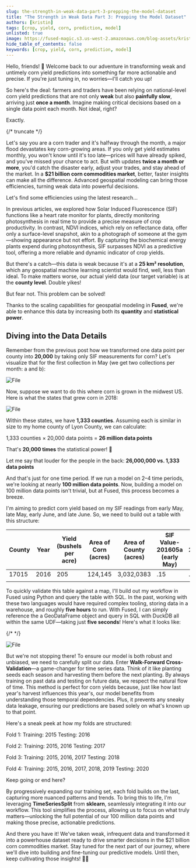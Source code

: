 ```yaml
---
slug: the-strength-in-weak-data-part-3-prepping-the-model-dataset
title: "The Strength in Weak Data Part 3: Prepping the Model Dataset"
authors: [kristin]
tags: [crop, yield, corn, prediction, model]
unlisted: true
image: https://fused-magic.s3.us-west-2.amazonaws.com/blog-assets/kristin_social.png
hide_table_of_contents: false
keywords: [crop, yield, corn, prediction, model]
---
```


Hello, friends! 👋 Welcome back to our adventure in transforming weak and untimely corn yield predictions into something far more actionable and precise. If you're just tuning in, no worries—I'll catch you up!

So here's the deal: farmers and traders have been relying on national-level corn yield predictions that are not only **weak** but also **painfully slow**, arriving just **once a month**. Imagine making critical decisions based on a single data point each month. Not ideal, right?

Exactly.

{/* truncate */}

Let's say you are a corn trader and it's halfway through the month, a major flood devastates key corn-growing areas. If you only get yield estimates monthly, you won't know until it's too late—prices will have already spiked, and you've missed your chance to act. But with updates **twice a month or more**, you'd catch the disaster early, adjust your trades, and stay ahead of the market. In a **$21 billion corn commodities market**, better, faster insights can make all the difference. Advanced geospatial modeling can bring those efficiencies, turning weak data into powerful decisions.

Let's find some efficiencies using the latest research…

In previous articles, we explored how Solar Induced Fluorescence (SIF) functions like a heart rate monitor for plants, directly monitoring photosynthesis in real time to provide a precise measure of crop productivity. In contrast, NDVI indices, which rely on reflectance data, offer only a surface-level snapshot, akin to a photograph of someone at the gym—showing appearance but not effort. By capturing the biochemical energy plants expend during photosynthesis, SIF surpasses NDVI as a predictive tool, offering a more reliable and dynamic indicator of crop yields.

But there's a catch—this data is weak because it's at a **25 km² resolution**, which any geospatial machine learning scientist would find, well, less than ideal. To make matters worse, our actual yield data (our target variable) is at the **county level**. Double yikes!

But fear not. This problem can be solved!

Thanks to the scaling capabilities for geospatial modeling in **Fused**, we're able to enhance this data by increasing both its **quantity** and **statistical power**.

## Diving into the Data Details

Remember from the previous post how we transformed one data point per county into **20,000** by taking only SIF measurements for corn? Let's visualize that for the first collection in May (we get two collections per month: a and b):



<div style={{textAlign: 'center'}}>
<img src={Image1} alt="File"/>
</div>

Now, suppose we want to do this where corn is grown in the midwest US. Here is what the states that grew corn in 2018:


<div style={{textAlign: 'center'}}>
<img src={Image2} alt="File"/>
</div>

Within these states, we have **1,333 counties**. Assuming each is similar in size to my home county of Lyon County, we can calculate:

1,333 counties × 20,000 data points = **26 million data points**

That's **20,000 times** the statistical power! 🎉

Let me say that louder for the people in the back: **26,000,000 vs. 1,333 data points**

And that's just for one time period. If we run a model on 2–4 time periods, we're looking at nearly **100 million data points**. Now, building a model on 100 million data points isn't trivial, but at Fused, this process becomes a breeze.

I'm aiming to predict corn yield based on my SIF readings from early May, late May, early June, and late June. So, we need to build out a table with this structure:


| County  | Year | Yield (bushels per acre) | Area of Corn (acres) | Area of County (acres) | SIF Value-201605a (early May) | SIF Value-201605a (late May) |
| --- | --- | --- | --- | --- | --- | --- |
| 17015 | 2016 | 205 | 124,145 | 3,032,0383 | .15 | .65 |
|  |  |  |  |  |  |  |


To quickly validate this table against a map, I'll build out my workflow in Fused using Python and query the table with SQL. In the past, working with these two languages would have required complex tooling, storing data in a warehouse, and roughly **five hours** to run. With Fused, I can simply reference the a GeoDataFrame object and query in SQL with DuckDB all within the same UDF—taking just **five seconds**! Here's what it looks like:

{/* <cool udf video> */}


<div style={{textAlign: 'center'}}>
<img src={Image3} alt="File"/>
</div>

But we're not stopping there! To ensure our model is both robust and unbiased, we need to carefully split our data. Enter **Walk-Forward Cross-Validation**—a game-changer for time series data. Think of it like planting seeds each season and harvesting them before the next planting. By always training on past data and testing on future data, we respect the natural flow of time. This method is perfect for corn yields because, just like how last year's harvest influences this year's, our model benefits from understanding those temporal dependencies. Plus, it prevents any sneaky data leakage, ensuring our predictions are based solely on what's known up to that point.

Here's a sneak peek at how my folds are structured:

Fold 1:
Training: 2015
Testing: 2016

Fold 2:
Training: 2015, 2016
Testing: 2017

Fold 3:
Training: 2015, 2016, 2017
Testing: 2018

Fold 4:
Training: 2015, 2016, 2017, 2018, 2019
Testing: 2020

Keep going or end here?

By progressively expanding our training set, each fold builds on the last, capturing more nuanced patterns and trends. To bring this to life, I'm leveraging **TimeSeriesSplit** from **sklearn**, seamlessly integrating it into our workflow. This tool simplifies the process, allowing us to focus on what truly matters—unlocking the full potential of our 100 million data points and making those precise, actionable predictions.

And there you have it! We've taken weak, infrequent data and transformed it into a powerhouse dataset ready to drive smarter decisions in the $21 billion corn commodities market. Stay tuned for the next part of our journey, where we'll dive into building and fine-tuning our predictive models. Until then, keep cultivating those insights! 🌽🚀
